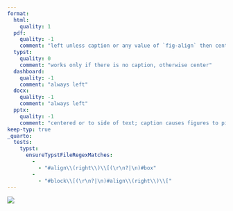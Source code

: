 ```yaml
---
format:
  html:
    quality: 1
  pdf:
    quality: -1
    comment: "left unless caption or any value of `fig-align` then center"
  typst:
    quality: 0
    comment: "works only if there is no caption, otherwise center"
  dashboard:
    quality: -1
    comment: "always left"
  docx:
    quality: -1
    comment: "always left"
  pptx:
    quality: -1
    comment: "centered or to side of text; caption causes figures to pile up instead of going to new slide"
keep-typ: true
_quarto:
  tests:
    typst:
      ensureTypstFileRegexMatches:
        -
          - "#align\\(right\\)\\[(\r\n?|\n)#box"
        -
          - "#block\\[(\r\n?|\n)#align\\(right\\)\\["
---
```


![](100.png){fig-align="right"}
